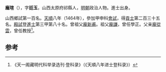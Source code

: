 '''龐瑄'''（{{bd|1423年||？}}），字'''廷玉'''，山西太原府祁縣人，[[明朝|明朝]]政治人物。進士出身。

山西鄉試第一百名。[[天顺_(明朝)|天順]]八年（1464年），參加甲申科[[會試|會試]]，得[[貢士|貢士]]第二百三十五名。[[殿試|殿試]]登[[進士|進士]]第三甲第八十名。曾祖父[[龐新甫|龐新甫]]。祖父[[龐謙|龐謙]]，曾任學正。父亲[[龐從雲|龐從雲]]，曾任教授<ref>《天一阁藏明代科举录选刊·登科录》（《天順八年进士登科录》）</ref>。

==参考==
{{reflist}}
{{明朝人物小作品}}
{{天順八年甲申科殿試金榜}}